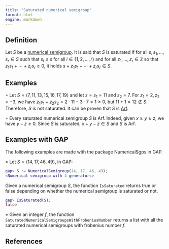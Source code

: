 ```yaml
---
title: "Saturated numerical semigroup"
format: html
engine: markdown
---
```


<!-- Definición de Num. Sem. -->

## Definition

Let $S$ be a [numerical semigroup](../Basic-concepts/Numerical-semigroup.qmd). It is said that $S$ is saturated if for all $s, s_1, \ldots, s_r \in S$ such that $s_i \le s$ for all $i \in \{1, 2, \ldots, r\}$ and for all $z_1, \ldots, z_r \in \mathbb{Z}$ so that $z_1 s_1 + \cdots + z_r s_r \ge 0$, it holds $s + z_1 s_1 + \cdots + z_r s_r \in S$.

## Examples

<!-- Ejemplo de Num. Sem. -->

$\circ$ Let $S = \langle 7, 11, 13, 15, 16, 17, 19 \rangle$ and let $s = s_1 = 11$ and $s_2 = 7$. For $z_1 = 2, z_2 = -3$, we have $z_1 s_1 + z_2 s_2 = 2 \cdot 11 - 3 \cdot 7 = 1 \ge 0$, but $11 + 1 = 12 \not \in S$. Therefore, $S$ is not saturated. It can be proven that $S$ is [Arf](Arf-semigroup.qmd).

$\circ$ Every saturated numerical semigroup $S$ is Arf. Indeed, given $x \ge y \ge z$, we have $y - z \ge 0$. Since $S$ is saturated, $x + y - z \in S$ and $S$ is Arf.

## Examples with GAP

The following examples are made with the package NumericalSgps in GAP.

$\diamond$ Let $S = \langle 14, 17, 46, 49 \rangle$, in GAP:

``` gap
gap> S := NumericalSemigroup(14, 17, 46, 49);
<Numerical semigroup with 4 generators>
```

Given a numerical semigroup $S$, the function `IsSaturated` returns true or false depending on whether the numerical semigroup is saturated or not.

``` gap
gap> IsSaturated(S);
false
```

$\diamond$ Given an integer $f$, the function `SaturatedNumericalSemigroupsWithFrobeniusNumber` returns a list with all the saturated numerical semigroups with frobenius number $f$.


## References

